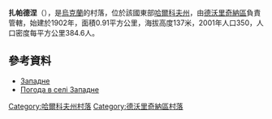 {{coord|49|49|17|N|37|36|52|E|scale:100000_region:UA|display=title}}

'''扎帕德涅'''（{{lang-uk|Западне}}），是[[烏克蘭|烏克蘭]]的村落，位於該國東部[[哈爾科夫州|哈爾科夫州]]，由[[德沃里奇納區|德沃里奇納區]]負責管轄，始建於1902年，面積0.91平方公里，海拔高度137米，2001年人口350，人口密度每平方公里384.6人。

==參考資料==
* [http://w1.c1.rada.gov.ua/pls/z7502/A005?rdat1=09.01.2009&rf7571=32851 Западне]{{dead link|date=2018年3月 |bot=InternetArchiveBot |fix-attempted=yes }}
* [http://weather.in.ua/ua/har'kovskaja/8452 Погода в селі Западне] {{Wayback|url=http://weather.in.ua/ua/har'kovskaja/8452 |date=20160323025130 }}

{{DEFAULTSORT:Западне}}
[[Category:哈爾科夫州村落|Category:哈爾科夫州村落]]
[[Category:德沃里奇納區村落|Category:德沃里奇納區村落]]


{{Kharkiv-geo-stub}}